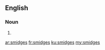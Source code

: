 ==English==

===Noun===
{{head|en|plural}}

# {{plural of|smidge|lang=en}}

[[ar:smidges]]
[[fr:smidges]]
[[ku:smidges]]
[[my:smidges]]
